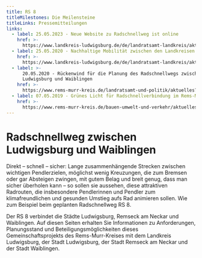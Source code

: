```yaml
---
title: RS 8
titleMilestones: Die Meilensteine
titleLinks: Pressemitteilungen
links:
  - label: 25.05.2023 - Neue Website zu Radschnellweg ist online
    href: >-
      https://www.landkreis-ludwigsburg.de/de/landratsamt-landkreis/aktuelles/nachrichten/detail/neue-website-zu-radschnellweg-ist-online/
  - label: 25.05.2020 - Nachhaltige Mobilität zwischen den Landkreisen
    href: >-
      https://www.landkreis-ludwigsburg.de/de/landratsamt-landkreis/aktuelles/pressemitteilungen/detail/nachhaltige-mobilitaet-zwischen-den-landkreisen/
  - label: >-
      20.05.2020 - Rückenwind für die Planung des Radschnellwegs zwischen
      Ludwigsburg und Waiblingen
    href: >-
      https://www.rems-murr-kreis.de/landratsamt-und-politik/aktuelles?tx_hwnews_hwnews%5Baction%5D=show&tx_hwnews_hwnews%5Bcontroller%5D=Newsartikel&tx_hwnews_hwnews%5BnewsartikelId%5D=1321
  - label: 07.05.2019 - Grünes Licht für Radschnellverbindung im Rems-Murr-Kreis
    href: >-
      https://www.rems-murr-kreis.de/bauen-umwelt-und-verkehr/aktuelles/?tx_hwnews_hwnews%5BnewsartikelId%5D=1043&tx_hwnews_hwnews%5BcurrentPage%5D=2&tx_hwnews_hwnews%5Baction%5D=show&tx_hwnews_hwnews%5Bcontroller%5D=Newsartikel
---
```

# Radschnellweg zwischen Ludwigsburg und Waiblingen

Direkt – schnell – sicher: Lange zusammenhängende Strecken zwischen wichtigen Pendlerzielen, möglichst wenig Kreuzungen, die zum Bremsen oder gar Absteigen zwingen, mit gutem Belag und breit genug, dass man sicher überholen kann – so sollen sie aussehen, diese attraktiven Radrouten, die insbesondere Pendlerinnen und Pendler zum klimafreundlichen und gesunden Umstieg aufs Rad animieren sollen. Wie zum Beispiel beim geplanten Radschnellweg RS 8.

Der RS 8 verbindet die Städte Ludwigsburg, Remseck am Neckar und Waiblingen. Auf diesen Seiten erhalten Sie Informationen zu Anforderungen, Planungsstand und Beteiligungsmöglichkeiten dieses Gemeinschaftsprojekts des Rems-Murr-Kreises mit dem Landkreis Ludwigsburg, der Stadt Ludwigsburg, der Stadt Remseck am Neckar und der Stadt Waiblingen.
